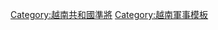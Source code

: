 {{Navbox
|name  = 越南共和國准將
|title = {{flagicon image|Flag of the RVNMF.svg}} [[越南共和国]][[越南共和國准將|准將]]
|state = {{{state|autocollapse}}}
|bodyclass = hlist

|group1 = 1964年－1971年
|list1 =
* [[范登麟]]
* {{link-vi|潘春潤|Phan Xuân Nhuận|潘春潤}}
* {{link-vi|阮振|Nguyễn Chấn (chuẩn tướng)|阮振}}
* [[劉金剛]]
* {{link-vi|阮成黃|Nguyễn Thành Hoàng|阮成黃}}
* {{link-vi|阮伯連|Nguyễn Bá Liên|阮伯連}}
* [[陈文二]]
* [[阮有幸]]
* {{link-vi|阮文姜|Nguyễn Văn Khương|阮文姜}}
* {{link-vi|阮文善 (準將)|Nguyễn Văn Thiện (chuẩn tướng)|阮文善}}
* {{link-vi|武文佳|Vũ Văn Giai|武文佳}}
* [[胡忠厚]]
* {{link-vi|阮文福 (準將)|Nguyễn Văn Phước (chuẩn tướng)|阮文福}}
* {{link-vi|潘廷恕|Phan Đình Thứ|潘廷恕}}

|group2 = <div style="text-align: center;">1972年</div>
|list2 =
* [[杜文安]]
* [[李松柏 (越南)|李松柏]]
* {{link-vi|阮仲保|Nguyễn Trọng Bảo|阮仲保}}
* {{link-vi|陳文錦 (準將)|Trần Văn Cẩm|陳文錦}}
* [[阮有誌]]
* {{link-vi|阮文職|Nguyễn Văn Chức|阮文職}}
* {{link-vi|武營|Võ Dinh|武營}}
* [[黎德達]]
* {{link-vi|吳漢同|Ngô Hán Đồng|吳漢同}}
* {{link-vi|張有德 (越南)|Trương Hữu Đức|張有德}}
* [[潘和協]]
* {{link-vi|丁孟雄|Đinh Mạnh Hùng|丁孟雄}}
* [[黎文興]]
* [[李伯喜]]
* [[黃文樂 (准將)|黃文樂]]
* {{link-vi|陳國歷|Trần Quốc Lịch|陳國歷}}
* {{link-vi|鄧廷齡|Đặng Đình Linh|鄧廷齡}}
* {{link-vi|阮文諒|Nguyễn Văn Lượng (chuẩn tướng)|阮文諒}}
* {{link-vi|黎光兩|Lê Quang Lưỡng|黎光兩}}
* {{link-vi|杜建遶|Đỗ Kiến Nhiễu|杜建遶}}
* {{link-vi|范有仁|Phạm Hữu Nhơn|范有仁}}
* [[武德潤]]
* {{link-vi|陳文日|Trần Văn Nhựt|陳文日}}
* {{link-vi|張盈乖|Chương Dzềnh Quay|張盈乖}}
* {{link-vi|范河清|Phạm Hà Thanh|范河清}}
* {{link-vi|鄧高升|Đặng Cao Thăng|鄧高升}}
* [[黎文紳]]
* {{link-vi|陳廷壽 (準將)|Trần Đình Thọ (chuẩn tướng)|陳廷壽}}
* {{link-vi|胡文紀瑞|Hồ Văn Kỳ Thoại|胡文紀瑞}}
* {{link-vi|葉光水|Diệp Quang Thuỷ|葉光水}}
* {{link-vi|潘奉仙|Phan Phụng Tiên|潘奉仙}}
* {{link-vi|黃伯性|Huỳnh Bá Tính|黃伯性}}
* {{link-vi|黎忠直|Lê Trung Trực|黎忠直}}
* {{link-vi|黎文思|Lê Văn Tư|黎文思}}

|group3 = 1973年－1975年
|list3 =
* [[李德君]]
* {{link-vi|黃公誠|Huỳnh Công Thành|黃公誠}}
* {{link-vi|徐文陂|Từ Văn Bê|徐文陂}}
* {{link-vi|裴貴鎬|Bùi Quý Cảo|裴貴鎬}}
* {{link-vi|阮清珠|Nguyễn Thanh Châu|阮清珠}}
* {{link-vi|武廷濤|Vũ Đình Đào|武廷濤}}
* {{link-vi|阮文恬|Nguyễn Văn Điềm|阮文恬}}
* [[阮德慶]]
* [[陳光魁]]
* [[黃基明]]
* {{link-vi|阮玉瑩|Nguyễn Ngọc Oánh|阮玉瑩}}
* {{link-vi|嚴文富|Nghiêm Văn Phú|嚴文富}}
* {{link-vi|范玉創|Phạm Ngọc Sang|范玉創}}
* {{link-vi|阮有秦|Nguyễn Hữu Tần|阮有秦}}
* {{link-vi|黎忠祥|Lê Trung Tường|黎忠祥}}
* [[黎元偉]]
* [[張七]]
* {{link-vi|阮文朝 (準將)|Nguyễn Văn Giàu (chuẩn tướng)|阮文朝}}
* {{link-vi|裴文柔|Bùi Văn Nhu|裴文柔}}
* {{link-vi|鍾晉發|Chung Tấn Phát|鍾晉發}}
* {{link-vi|莊士晉|Trang Sĩ Tấn|莊士晉}}
* {{link-vi|范維悉|Phạm Duy Tất|范維悉}}
* {{link-vi|黃泰西|Huỳnh Thới Tây|黃泰西}}
* {{link-vi|麥文長|Mạch Văn Trường|麥文長}}

}}<noinclude>
{{collapsible option}}
[[Category:越南共和國準將]]
[[Category:越南軍事模板]]
</noinclude>